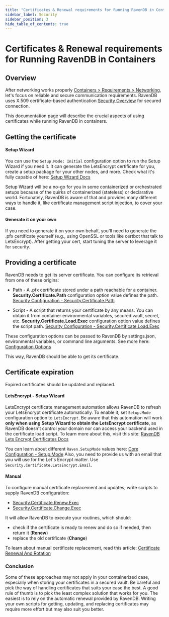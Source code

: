 ```yaml
---
title: "Certificates & Renewal requirements for Running RavenDB in Containers"
sidebar_label: Security
sidebar_position: 3
hide_table_of_contents: true
---
```



# Certificates & Renewal requirements for Running RavenDB in Containers


## **Overview**

After networking works properly [Containers &gt; Requirements &gt; Networking](./networking), let's focus on reliable and secure communication requirements.
RavenDB uses X.509 certificate-based authentication [Security Overview](../../../server/security/overview.mdx) for secured connection.


This documentation page will describe the crucial aspects of using certificates while running RavenDB in containers.

## Getting the certificate
#### Setup Wizard
You can use the `Setup.Mode: Initial` configuration option to run the Setup Wizard if you need it. It can generate the LetsEncrypt certificate for you, create a setup package for your other nodes, and more.
Check what it's fully capable of here: [Setup Wizard Docs](../../installation/setup-wizard.mdx)

Setup Wizard will be a no-go for you in some containerized or orchestrated setups because of the quirks of containerized (stateless) or declarative world.
Fortunately, RavenDB is aware of that and provides many different ways to handle it, like certificate management script injection, to cover your case.


#### Generate it on your own
If you need to generate it on your own behalf, you'll need to generate the .pfx certificate yourself (e.g., using OpenSSL or tools like certbot that talk to LetsEncrypt).
After getting your cert, start tuning the server to leverage it for security.

## Providing a certificate
RavenDB needs to get its server certificate. You can configure its retrieval from one of these origins:

- Path - A .pfx certificate stored under a path reachable for a container.
  **Security.Certificate.Path** configuration option value defines the path. [Security Configuration - Security.Certificate.Path](../../../server/configuration/security-configuration.mdx#securitycertificatepath)

- Script - A script that returns your certificate by any means.
  You can obtain it from container environmental variables, secured vault, secret, etc.
  **Security.Certificate.Load.Exec** configuration option value defines the script path. [Security Configuration - Security.Certificate.Load.Exec](../../../server/configuration/security-configuration.mdx#securitycertificateloadexec)

These configuration options can be passed to RavenDB by settings.json, environmental variables, or command line arguments.
See more here: [Configuration Options](../../../server/configuration/configuration-options.mdx)

This way, RavenDB should be able to get its certificate.

## Certificate expiration
Expired certificates should be updated and replaced.

#### LetsEncrypt - Setup Wizard
LetsEncrypt certificate management automation allows RavenDB to refresh your LetsEncrypt certificate automatically.
To enable it, set `Setup.Mode` configuration option to `LetsEncrypt`.
Be aware that this automation will work **only when using Setup Wizard to obtain the LetsEncrypt certificate**, as RavenDB doesn't control your domain nor can access your backend used in the certificate load script.
To learn more about this, visit this site: [RavenDB Lets Encrypt Certificates Docs](../../../server/security/authentication/lets-encrypt-certificates.mdx)

You can learn about different `Raven.SetupMode` values here: [Core Configuration - Setup.Mode](../../../server/configuration/core-configuration.mdx#setupmode)
Also, you need to provide us with an email that you will use for the Let's Encrypt matter. Use `Security.Certificate.LetsEncrypt.Email`.

#### Manual
To configure manual certificate replacement and updates, write scripts to supply RavenDB configuration:

- [Security.Certificate.Renew.Exec](../../../server/configuration/security-configuration.mdx#securitycertificaterenewexec) 
- [Security.Certificate.Change.Exec](../../../server/configuration/security-configuration.mdx#securitycertificatechangeexec) 

It will allow RavenDB to execute your routines, which should:

- check if the certificate is ready to renew and do so if needed, then return it (**Renew**) 
- replace the old certificate (**Change**) 

To learn about manual certificate replacement, read this article: [Certificate Renewal And Rotation](../../../server/security/authentication/certificate-renewal-and-rotation.mdx)


### Conclusion
Some of these approaches may not apply in your containerized case, especially when storing your certificates in a secured vault.
Be careful and pick the way of handling certificates that suits your case the best.
A good rule of thumb is to pick the least complex solution that works for you.
The easiest is to rely on the automatic renewal provided by RavenDB.
Writing your own scripts for getting, updating, and replacing certificates may require more effort but may also suit you better.

